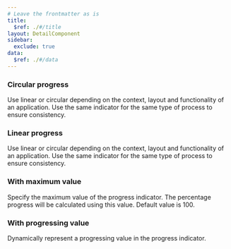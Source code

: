 ```yaml
---
# Leave the frontmatter as is
title:
  $ref: ./#/title
layout: DetailComponent
sidebar:
  exclude: true
data:
  $ref: ./#/data
---
```


<LivePreviewControls>

<LivePreview componentName="progress" exampleName="Circular" displayName="Circular progress">

### Circular progress

Use linear or circular depending on the context, layout and functionality of an application. Use the same indicator for the same type of process to ensure consistency.

</LivePreview>

<LivePreview componentName="progress" exampleName="Linear" displayName="Linear progress">

### Linear progress

Use linear or circular depending on the context, layout and functionality of an application. Use the same indicator for the same type of process to ensure consistency.

</LivePreview>

<LivePreview componentName="progress" exampleName="WithMaxVal" displayName="With maximum value">

### With maximum value

Specify the maximum value of the progress indicator. The percentage progress will be calculated using this value. Default value is 100.

</LivePreview>

<LivePreview componentName="progress" exampleName="WithProgVal" displayName="With progressing value">

### With progressing value

Dynamically represent a progressing value in the progress indicator.

</LivePreview>

</LivePreviewControls>
